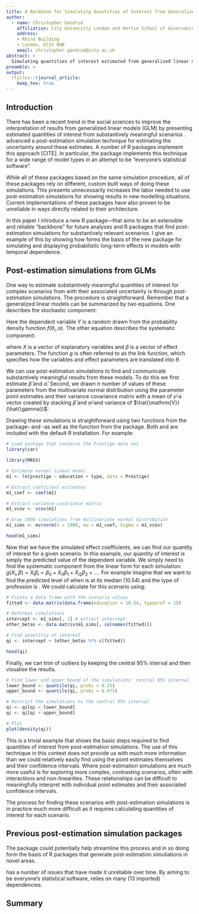 ```yaml
---
title: A Backbone for Simulating Quantities of Interest from Generalized Linear Models
author:
  - name: Christopher Gandrud
    affiliation: City University London and Hertie School of Governance
    address:
    - Rhind Building
    - London, EC1V 0HB
    email: christopher.gandrud@city.ac.uk
abstract: >
  Simulating quantities of interest estimated from generalized linear models (GLM) can be an effective way to explore and communicate statistical results. \pkg{coreSim} provides core functions that can serve as a reliable and extensible "backbone" to new packages for simulating quantaties of interest for finding and plotting simulated quantities of interest from GLMs. I demonstrate how to use \pkg{coreSim} as a backbone by showing how it is incorporated into the new \pkg{pltesim} package for simulating and displaying probabilistic long-term effects in models with temporal dependence.
preamble: >
output: 
  rticles::rjournal_article:
    keep_tex: true
---
```


## Introduction

There has been a recent trend in the social sciences to improve the interpretation of results from generalized linear models (GLM) by presenting estimated quantities of interest from substantively meaningful scenarios \citep[e.g.][]{gandrud2005,Licht2011,WilliamsWhitten2012}. \citet{King2000} advanced a post-estimation simulation technique for estimating the uncertainty around these estimates. A number of R packages implement this approach [CITE]. In particular, the \CRANpkg{Zelig} package \citep{R-Zelig} implements this technique for a wide range of model types in an attempt to be "everyone's statistical software". 

While all of these packages based on the same simulation procedure, all of these packages rely on different, custom built ways of doing these simulations. This presents unnecessarily increases the labor needed to use post-estimation simulations for showing results in new modelling situations. Current implementations of these packages have also proven to be unreliable in ways directly related to their architecture. 

In this paper I introduce a new R package--\CRANpkg{coreSim}--that aims to be an extensible and reliable "backbone" for future analyses and R packages that find post-estimation simulations for substantively relevant scenarios. I give an example of this by showing how \pkg{coreSim} forms the basis of the new \pkg{pltesim} package for simulating and displaying probabilistic long-term effects in models with temporal dependence.

## Post-estimation simulations from GLMs

One way to estimate substantively meaningful quantities of interest for complex scenarios from with their associated uncertainty is through post-estimation simulations.\footnote{See \citet{King2000} for a comparision with related fully Bayesisan Markov chain Monte Carlo and Bootstrapping methods.} The procedure is straightforward. Remember that a generalized linear models can be summarized by two equations. One describes the stochastic component:

\begin{equation}
Y_{i} \sim f(\theta_{i}, \alpha)
\end{equation}

\noindent Here the dependent variable $Y$ is a random drawn from the probability density function $f(\theta_{i}, \alpha)$. The other equation describes the systematic component:

\begin{equation}
\theta_{i} = g(X_{i}, \beta),
\end{equation}

where $X$ is a vector of explanatory variables and $\beta$ is a vector of effect parameters. The function $g$ is often referred to as the link function, which specifies how the variables and effect parameters are translated into $\theta$.

We can use post-estimation simulations to find and communicate substantively meaningful results from these models. To do this we first estimate $\hat{\beta}$ and $\hat{\alpha}$. Second, we drawn $n$ number of values of these parameters from the multivariate normal distribution using the parameter point estimates and their variance covariance matrix with a mean of $\hat{\gamma}$--a vector created by stacking $\hat{\beta}$ and $\hat{\alpha}$--and variance of $\hat{\mathrm{V}}(\hat{\gamma})$:

\begin{equation}
\widetilde{\gamma} \sim \mathrm{N}(\hat{\gamma}, \hat{\mathrm{V}}(\hat{\gamma})) 
\end{equation}

Drawing these simulations is straightforward using two functions from the \CRANpkg{stats} package--\code{coef} and \code{vcov}--as well as the \code{mvrnorm} function from the \CRANpkg{MASS} package. Both \CRANpkg{stats} and \CRANpkg{MASS} are included with the default R installation. For example:

```r
# Load package that contains the Prestige data set
library(car)

library(MASS)

# Estimate normal linear model
m1 <- lm(prestige ~ education + type, data = Prestige)

# Extract coeficient estimates
m1_coef <- coef(m1)

# Extract variance-covariance matrix
m1_vcov <- vcov(m1)

# Draw 1000 simulations from multivariate normal distribution
m1_sims <- mvrnorm(n = 1000, mu = m1_coef, Sigma = m1_vcov)

head(m1_sims)
```

Now that we have the simulated effect coefficients, we can find our quantity of interest for a given scenario. In this example, our quantity of interest is simply the predicted value of the \code{prestige} dependent variable. We simply need to find the systematic component from the linear form for each simulation: $g(X_{i}, \beta) = X_{i}\beta_{i} = \beta_{0} + X_{i1}\beta_{1} + X_{i2}\beta_{2} + \ldots$. For example imagine that we want to find the predicted level of \code{prestige} when \code{education} is at its median (10.54) and the type of profession is \code{prof}. We could calculate \code{prestige} for this scenario using:

```r
# Create a data frame with the scenario values
fitted <- data.matrix(data.frame(education = 10.54, typeprof = 1))

# Reformat simulations
intercept <- m1_sims[, 1] # extract intercept
other_betas <- data.matrix(m1_sims[, colnames(fitted)]) 

# Find quantitiy of interest
qi <- intercept + (other_betas %*% c(fitted))

head(qi)
```

Finally, we can trim of outliers by keeping the central 95% interval and then visualise the results.

```r
# Find lower and upper bound of the simulations' central 95% interval 
lower_bound <- quantile(qi, probs = 0.25)
upper_bound <- quantile(qi, probs = 0.975)

# Restrict the simulations to the central 95% interval
qi <- qi[qi > lower_bound]
qi <- qi[qi < upper_bound]

# Plot
plot(density(qi))
```

This is a trivial example that shows the basic steps required to find quantities of interest from post-estimation simulations. The use of this technique in this context does not provide us with much more information than we could relatively easily find using the point estimates themselves and their confidence intervals. Where post-estimation simulations are much more useful is for exploring more complex, contrasting scenarios, often with interactions and non-linearities. These relationships can be difficult to meaningfully interpret with individual point estimates and their associated confidence intervals. 

The process for finding these scenarios with post-estimation simulations is in practice much more difficult as it requires calculating quantities of interest for each scenario. 

## Previous post-estimation simulation packages

The \CRANpkg{Zelig} package could potentially help streamline this process and in so doing form the basis of R packages that generate post-estimation simuliations in novel areas.


\CRANpkg{Zelig} has a number of issues that have made it unreliable over time. By aiming to be everyone's statistical software, \CRANpkg{Zelig} relies on many (13 imported) dependencies. 

## Summary


\bibliography{gandrud}


